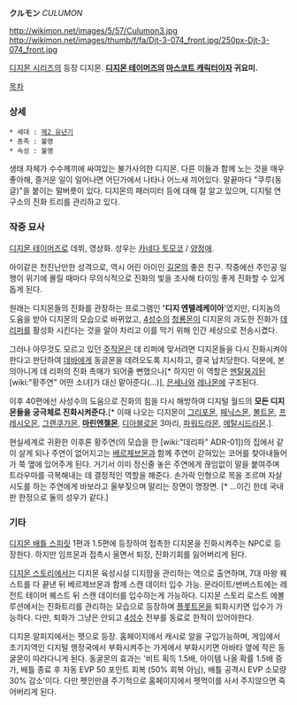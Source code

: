 '''クルモン''' ''CULUMON''

http://wikimon.net/images/5/57/Culumon3.jpg http://wikimon.net/images/thumb/f/fa/Djt-3-074_front.jpg/250px-Djt-3-074_front.jpg

[[디지몬 시리즈]]의 등장 디지몬. 
'''[[디지몬 테이머즈]]의 [[마스코트 캐릭터]]이자 귀요미.''' 


[[목차]]

=== 상세 ===

 * 세대 : [[유년기|제2 유년기]]
 * 종족 : 불명
 * 속성 : 불명

생태 자체가 수수께끼에 싸여있는 불가사의한 디지몬. 다른 이들과 함께 노는 것을 매우 좋아해, 즐거운 일이 일어나면 어딘가에서 나타나 어느새 끼어있다. 말끝마다 "쿠루(동글)"을 붙이는 말버릇이 있다. 디지몬의 패러미터 등에 대해 잘 알고 있으며, 디지털 연구소의 진화 트리를 관리하고 있다.

=== 작중 묘사 ===
[[디지몬 테이머즈]]로 데뷔, 영상화. 성우는 [[카네다 토모코]] / [[양정애]].

아이같은 천진난만한 성격으로, 역시 어린 아이인 [[길몬]]의 좋은 친구. 작중에선 주인공 일행이 위기에 몰릴 때마다 무의식적으로 진화의 빛을 조사해 타이밍 좋게 진화할 수 있게 돕게 된다.

원래는 디지몬들의 진화를 관장하는 프로그램인 ''''디지 엔텔레케이아''''였지만, 디지놈의 도움을 받아 디지몬의 모습으로 바뀌었고, [[4성수]]의 [[청룡몬]]이 디지몬의 과도한 진화가 [[데 리퍼]]를 활성화 시킨다는 것을 알아 차리고 이를 막기 위해 인간 세상으로 전송시켰다.

그러나 아무것도 모르고 있던 [[주작몬]]은 데 리퍼에 맞서려면 디지몬들을 다시 진화시켜야 한다고 판단하여 [[데바]]에게 동글몬을 데려오도록 지시하고, 결국 납치당한다. 덕분에, 본의아니게 데 리퍼의 진화 촉매가 되어줄 뻔했으나[* 하지만 이 역할은 [[멘탈붕괴]]된 [wiki:"황주연" 어떤 소녀]가 대신 맡아준다(…)], [[은세나]]와 [[레나몬]]에 구조된다.

이후 40편에선 사성수의 도움으로 진화의 힘을 다시 해방하여 디지털 월드의 '''모든 디지몬들을 궁극체로 진화시켜준다.'''[* 이때 나오는 디지몬이 [[그리포몬]], [[페닉스몬]], [[볼트몬]], [[프레시오몬]], [[그랜쿠가몬]], '''[[마린엔젤몬]]''', [[디아블로몬]] 3마리, [[파워드라몬]], [[메탈시드라몬]].].

현실세계로 귀환한 이후론 황주연(의 모습을 한 [wiki:"데리파" ADR-01])의 집에서 같이 살게 되나 주연이 없어지고는 [[베르제브몬]]과 함께 주연이 갇혀있는 코어를 찾아내들어가 쭉 옆에 있어주게 된다. 거기서 이미 정신줄 놓은 주연에게 끊임없이 말을 붙여주며 트라우마를 극복해내는 데 결정적인 역할을 해준다. 손가락 인형으로 목을 조르며 자살시도를 하는 주연에게 바보라고 울부짖으며 말리는 장면이 명장면. [* …이긴 한데 국내판 한정으로 둘의 성우가 같다.]

=== 기타 ===
[[디지몬 배틀 스피릿]] 1편과 1.5편에 등장하여 접촉한 디지몬을 진화시켜주는 NPC로 등장한다. 하지만 임프몬과 접촉시 울면서 퇴장, 진화기회를 잃어버리게 된다.

[[디지몬 스토리]]에서는 디지몬 육성시설 디지팜을 관리하는 역으로 출연하며, 7대 마왕 퀘스트를 다 끝낸 뒤 베르제브몬과 함께 스캔 데이터 입수 가능. 문라이트/썬버스트에는 레전트 테이머 퀘스트 뒤 스캔 데이터를 입수하는게 가능하다. 디지몬 스토리 로스트 에볼루션에서는 진화트리를 관리하는 모습으로 등장하며 [[플롯트몬]]을 퇴화시키면 입수가 가능하다. 다만, 퇴화가 그냥은 안되고 [[4성수]] 전부를 동료로 한적이 있어야한다.

디지몬 알피지에서는 펫으로 등장. 홈페이지에서 캐시로 알을 구입가능하며, 게임에서 초기지역인 디지털 행정국에서 부화시켜주는 가게에서 부화시키면 아바타 옆에 작은 동굴몬이 따라다니게 된다. 동굴몬의 효과는 '비트 획득 1.5배, 아이템 나올 확률 1.5배 증가, 배틀 종료 후 자동 EVP 50 포인트 회복 (50% 회복 아님), 배틀 공격시 EVP 소모량 30% 감소'이다. 다만 펫인만큼 주기적으로 홈페이지에서 펫먹이를 사서 주지않으면 죽어버리게 된다.
